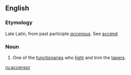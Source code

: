==English==

===Etymology===
Late Latin, from past participle ''[[accensus]]''. See [[accend]]

===Noun===
{{en-noun}}

# {{label|en|Roman Catholic Church}} One of the [[functionaries]] who [[light]] and trim the [[tapers]].

[[ru:accensor]]